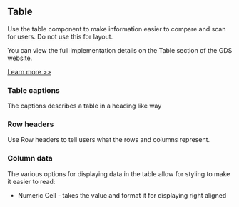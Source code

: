 
<Meta title="Components/Table/Information" />

<h2>Table</h2>

<p>
  Use the table component to make information easier to compare and scan for
  users. Do not use this for layout.
</p>

<p>
  You can view the full implementation details on the Table section of the GDS
  website.
</p>

<a href="https://design-system.service.gov.uk/components/table/" target="_blank" rel="noreferrer">
  Learn more >>
</a>

<h3>Table captions</h3>
<p>The captions describes a table in a heading like way</p>

<h3>Row headers</h3>
<p>Use Row headers to tell users what the rows and columns represent.</p>

<h3>Column data</h3>

<p>
  The various options for displaying data in the table allow for styling to make
  it easier to read:
</p>

<ul>
  <li>
    Numeric Cell - takes the value and format it for displaying right aligned
  </li>
</ul>
